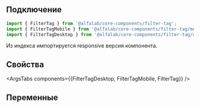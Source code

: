 
## Подключение

```jsx
import { FilterTag } from '@alfalab/core-components/filter-tag';
import { FilterTagMobile } from '@alfalab/core-components/filter-tag/mobile';
import { FilterTagDesktop } from '@alfalab/core-components/filter-tag/desktop';
```
Из индекса импортируется responsive версия компонента. 

## Свойства

<ArgsTabs components={{FilterTagDesktop, FilterTagMobile, FilterTag}} />

## Переменные

<CssVars css={styles} />
